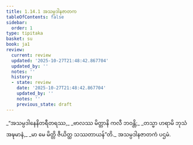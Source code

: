 ```yaml
---
title: 1.14.1 အသမ္ပဒါနဇာတက
tableOfContents: false
sidebar:
  order: 1
type: tipitaka
basket: su
book: ja1
review:
  current: review
  updated: '2025-10-27T21:48:42.867704'
  updated_by: ''
  notes: ''
  history:
  - state: review
    date: '2025-10-27T21:48:42.867704'
    updated_by: ''
    notes: ''
    previous_state: draft
---
```



<ReviewStatus review={frontmatter.review} showDetails={true} />

<HypothesisAnnotation frontmatter={frontmatter} />

<DynamicBreadcrumb />

<Division number="131" book="ja1" e="ch" v="22" p="30">

<Paragraph number="291" type="verses" book="ja1">
_“အသမ္ပဒါနေနိတရီတရဿ,_  
_ဗာလဿ မိတ္တာနိ ကလီ ဘဝန္တိ;_  
_တသ္မာ ဟရာမိ ဘုသံ အဍ္ဎမာနံ,_  
_မာ မေ မိတ္တိ ဇီယိတ္ထ သဿတာယန်”တိ._  


</Paragraph>
</Division>

<Paragraph number="292" type="center" book="ja1">
အသမ္ပဒါနဇာတကံ ပဌမံ.
</Paragraph>